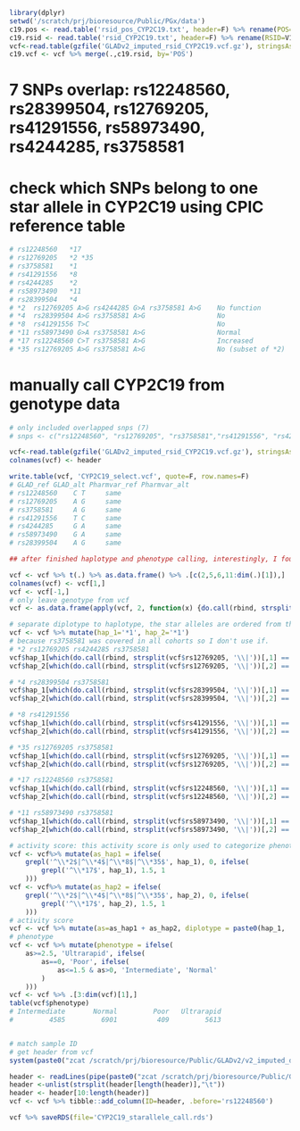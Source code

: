 
```r
library(dplyr)
setwd('/scratch/prj/bioresource/Public/PGx/data')
c19.pos <- read.table('rsid_pos_CYP2C19.txt', header=F) %>% rename(POS=V1)
c19.rsid <- read.table('rsid_CYP2C19.txt', header=F) %>% rename(RSID=V1) %>% cbind(.,c19.pos)
vcf<-read.table(gzfile('GLADv2_imputed_rsid_CYP2C19.vcf.gz'), stringsAsFactors = FALSE)[1:3] %>% rename(CHROM=V1,POS=V2,ID=V3)
c19.vcf <- vcf %>% merge(.,c19.rsid, by='POS') 
```

# 7 SNPs overlap: rs12248560, rs28399504, rs12769205, rs41291556, rs58973490, rs4244285, rs3758581



# check which SNPs belong to one star allele in CYP2C19 using CPIC reference table
```r
# rs12248560   *17
# rs12769205   *2 *35
# rs3758581    *1 
# rs41291556   *8
# rs4244285    *2
# rs58973490   *11
# rs28399504   *4
# *2  rs12769205 A>G rs4244285 G>A rs3758581 A>G    No function
# *4  rs28399504 A>G rs3758581 A>G                  No
# *8  rs41291556 T>C                                No
# *11 rs58973490 G>A rs3758581 A>G                  Normal
# *17 rs12248560 C>T rs3758581 A>G                  Increased
# *35 rs12769205 A>G rs3758581 A>G                  No (subset of *2)

```

# manually call CYP2C19 from genotype data
```r
# only included overlapped snps (7)
# snps <- c("rs12248560", "rs12769205", "rs3758581","rs41291556", "rs4244285", "rs58973490", "rs28399504")

vcf<-read.table(gzfile('GLADv2_imputed_rsid_CYP2C19.vcf.gz'), stringsAsFactors = FALSE) %>% filter(V2 %in% c19.vcf$POS) %>% merge(c19.vcf[,c('POS','RSID')], ., by.x='POS', by.y='V2')
colnames(vcf) <- header 

write.table(vcf, 'CYP2C19_select.vcf', quote=F, row.names=F)
# GLAD_ref GLAD_alt Pharmvar_ref Pharmvar_alt
# rs12248560    C T     same
# rs12769205    A G     same
# rs3758581     A G     same 
# rs41291556    T C     same
# rs4244285     G A     same
# rs58973490    G A     same
# rs28399504    A G     same

## after finished haplotype and phenotype calling, interestingly, I found all individuals carrying *11 variants (rs58973490) are phased with *2 variants so *11 carriers were replaced by *2 carriers and are not called *11 in the haplotype results.

vcf <- vcf %>% t(.) %>% as.data.frame() %>% .[c(2,5,6,11:dim(.)[1]),]
colnames(vcf) <- vcf[1,]
vcf <- vcf[-1,]
# only leave genotype from vcf
vcf <- as.data.frame(apply(vcf, 2, function(x) {do.call(rbind, strsplit(x,':'))[,1]}))

# separate diplotype to haplotype, the star alleles are ordered from the lowest activity score to the highest
vcf <- vcf %>% mutate(hap_1='*1', hap_2='*1')
# because rs3758581 was covered in all cohorts so I don't use if.
# *2 rs12769205 rs4244285 rs3758581
vcf$hap_1[which(do.call(rbind, strsplit(vcf$rs12769205, '\\|'))[,1] =='1' & do.call(rbind, strsplit(vcf$rs4244285, '\\|'))[,1] =='1' & do.call(rbind, strsplit(vcf$rs3758581, '\\|'))[,1] =='1' & vcf$hap_1 =='*1')] <- '*2'
vcf$hap_2[which(do.call(rbind, strsplit(vcf$rs12769205, '\\|'))[,2] =='1' & do.call(rbind, strsplit(vcf$rs4244285, '\\|'))[,2] =='1' & do.call(rbind, strsplit(vcf$rs3758581, '\\|'))[,2] =='1' & vcf$hap_2 =='*1')]  <- '*2'

# *4 rs28399504 rs3758581 
vcf$hap_1[which(do.call(rbind, strsplit(vcf$rs28399504, '\\|'))[,1] =='1' & do.call(rbind, strsplit(vcf$rs3758581, '\\|'))[,1] =='1' & vcf$hap_1 =='*1')] <- '*4'
vcf$hap_2[which(do.call(rbind, strsplit(vcf$rs28399504, '\\|'))[,2] =='1' & do.call(rbind, strsplit(vcf$rs3758581, '\\|'))[,2] =='1' & vcf$hap_2 =='*1')] <- '*4'

# *8 rs41291556 
vcf$hap_1[which(do.call(rbind, strsplit(vcf$rs41291556, '\\|'))[,1] =='1' & vcf$hap_1 =='*1')] <- '*8'
vcf$hap_2[which(do.call(rbind, strsplit(vcf$rs41291556, '\\|'))[,2] =='1' & vcf$hap_2 =='*1')] <- '*8'

# *35 rs12769205 rs3758581
vcf$hap_1[which(do.call(rbind, strsplit(vcf$rs12769205, '\\|'))[,1] =='1' & do.call(rbind, strsplit(vcf$rs3758581, '\\|'))[,1] =='1'& vcf$hap_1 =='*1')] <- '*35'
vcf$hap_2[which(do.call(rbind, strsplit(vcf$rs12769205, '\\|'))[,2] =='1' & do.call(rbind, strsplit(vcf$rs3758581, '\\|'))[,2] =='1'& vcf$hap_2 =='*1')] <- '*35'

# *17 rs12248560 rs3758581
vcf$hap_1[which(do.call(rbind, strsplit(vcf$rs12248560, '\\|'))[,1] =='1' & do.call(rbind, strsplit(vcf$rs3758581, '\\|'))[,1] =='1' & vcf$hap_1 =='*1')] <- '*17'
vcf$hap_2[which(do.call(rbind, strsplit(vcf$rs12248560, '\\|'))[,2] =='1' & do.call(rbind, strsplit(vcf$rs3758581, '\\|'))[,2] =='1' & vcf$hap_2 =='*1')] <- '*17'

# *11 rs58973490 rs3758581
vcf$hap_1[which(do.call(rbind, strsplit(vcf$rs58973490, '\\|'))[,1] =='1' & do.call(rbind, strsplit(vcf$rs3758581, '\\|'))[,1] =='1'& vcf$hap_1 =='*1')] <- '*11'
vcf$hap_2[which(do.call(rbind, strsplit(vcf$rs58973490, '\\|'))[,2] =='1' & do.call(rbind, strsplit(vcf$rs3758581, '\\|'))[,2] =='1'& vcf$hap_2 =='*1')] <- '*11'

# activity score: this activity score is only used to categorize phenotype easily. it doesn't have any reference support.
vcf <- vcf%>% mutate(as_hap1 = ifelse(
    grepl('^\\*2$|^\\*4$|^\\*8$|^\\*35$', hap_1), 0, ifelse(
        grepl('^\\*17$', hap_1), 1.5, 1
    )))
vcf <- vcf%>% mutate(as_hap2 = ifelse(
    grepl('^\\*2$|^\\*4$|^\\*8$|^\\*35$', hap_2), 0, ifelse(
        grepl('^\\*17$', hap_2), 1.5, 1
    )))
# activity score
vcf <- vcf %>% mutate(as=as_hap1 + as_hap2, diplotype = paste0(hap_1, '/', hap_2))
# phenotype
vcf <- vcf %>% mutate(phenotype = ifelse(
    as>=2.5, 'Ultrarapid', ifelse(
        as==0, 'Poor', ifelse(
            as<=1.5 & as>0, 'Intermediate', 'Normal'
        )
    )))
vcf <- vcf %>% .[3:dim(vcf)[1],]
table(vcf$phenotype)
# Intermediate       Normal         Poor   Ultrarapid 
#         4585         6901          409         5613


# match sample ID
# get header from vcf
system(paste0("zcat /scratch/prj/bioresource/Public/GLADv2/v2_imputed_data/vcf/GLAD_rsid_chr10_maf1_R2_3.vcf.gz | awk '$1 ~ /^#CHROM/ {print NR}'")) # 25

header <- readLines(pipe(paste0("zcat /scratch/prj/bioresource/Public/GLADv2/v2_imputed_data/vcf/GLAD_rsid_chr10_maf1_R2_3.vcf.gz | head -n 25 | tail -n 1"))) 
header <-unlist(strsplit(header[length(header)],"\t")) 
header <- header[10:length(header)]
vcf <- vcf %>% tibble::add_column(ID=header, .before='rs12248560')

vcf %>% saveRDS(file='CYP2C19_starallele_call.rds')
```